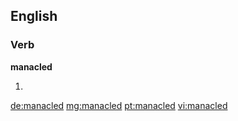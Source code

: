 ==English==

===Verb===
'''manacled'''

# {{en-past of|manacle}}

[[de:manacled]]
[[mg:manacled]]
[[pt:manacled]]
[[vi:manacled]]
